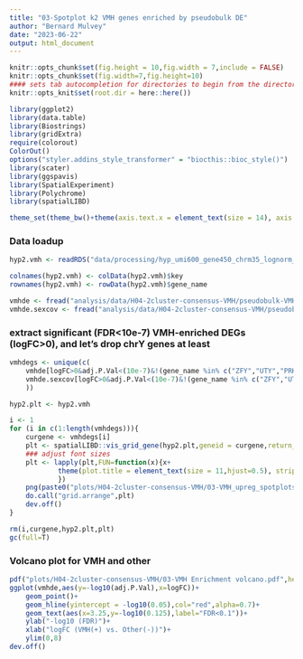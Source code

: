 ```yaml
---
title: "03-Spotplot k2 VMH genes enriched by pseudobulk DE"
author: "Bernard Mulvey"
date: "2023-06-22"
output: html_document
---
```



```r
knitr::opts_chunk$set(fig.height = 10,fig.width = 7,include = FALSE)
knitr::opts_chunk$set(fig.width=7,fig.height=10)
#### sets tab autocompletion for directories to begin from the directory containing the .Rproj session, instead of the script's directory if different
knitr::opts_knit$set(root.dir = here::here())

library(ggplot2)
library(data.table)
library(Biostrings)
library(gridExtra)
require(colorout)
ColorOut()
options("styler.addins_style_transformer" = "biocthis::bioc_style()")
library(scater)
library(ggspavis)
library(SpatialExperiment)
library(Polychrome)
library(spatialLIBD)

theme_set(theme_bw()+theme(axis.text.x = element_text(size = 14), axis.title.x = element_text(size = 16), axis.text.y = element_text(size = 14), axis.title.y = element_text(size =16), plot.title = element_text(size = 20,hjust=0.5), strip.text = element_text(size=18), legend.text = element_text(size=10), legend.title = element_text(size=11,hjust=0.5)))
```

### Data loadup
```r
hyp2.vmh <- readRDS("data/processing/hyp_umi600_gene450_chrm35_lognorm_061323_HarmonyBSpc-q2VMH_rowname-key.RDS")

colnames(hyp2.vmh) <- colData(hyp2.vmh)$key
rownames(hyp2.vmh) <- rowData(hyp2.vmh)$gene_name

vmhde <- fread("analysis/data/H04-2cluster-consensus-VMH/pseudobulk-VMH-other-DE.txt")
vmhde.sexcov <- fread("analysis/data/H04-2cluster-consensus-VMH/pseudobulk-VMH-other-DE_sexcovaried.txt")

```

### extract significant (FDR<10e-7) VMH-enriched DEGs (logFC>0), and let's drop chrY genes at least
```r
vmhdegs <- unique(c(
    vmhde[logFC>0&adj.P.Val<(10e-7)&!(gene_name %in% c("ZFY","UTY","PRKY","DDX3Y","TTTY14","NLGN4Y","EIF1AY","TMSB4Y","USP9Y","PCDH11Y","RPS4Y1","KDM5D")),gene_name],
    vmhde.sexcov[logFC>0&adj.P.Val<(10e-7)&!(gene_name %in% c("ZFY","UTY","PRKY","DDX3Y","TTTY14","NLGN4Y","EIF1AY","TMSB4Y","USP9Y","PCDH11Y","RPS4Y1","KDM5D")),gene_name]
    ))

hyp2.plt <- hyp2.vmh

i <- 1
for (i in c(1:length(vmhdegs))){
    curgene <- vmhdegs[i]
    plt <- spatialLIBD::vis_grid_gene(hyp2.plt,geneid = curgene,return_plots = T,spatial=F,point_size = 1,auto_crop = T)
    ### adjust font sizes
    plt <- lapply(plt,FUN=function(x){x+
            theme(plot.title = element_text(size = 11,hjust=0.5), strip.text = element_text(size=10), legend.text = element_text(size=10), legend.title = element_text(size=10,hjust=0.5))
            })
    png(paste0("plots/H04-2cluster-consensus-VMH/03-VMH_upreg_spotplots/",curgene,".png"),width=1000,height=800)
    do.call("grid.arrange",plt)
    dev.off()
}

rm(i,curgene,hyp2.plt,plt)
gc(full=T)
```


### Volcano plot for VMH and other
```r
pdf("plots/H04-2cluster-consensus-VMH/03-VMH Enrichment volcano.pdf",height=7,width=7)
ggplot(vmhde,aes(y=-log10(adj.P.Val),x=logFC))+
    geom_point()+
    geom_hline(yintercept = -log10(0.05),col="red",alpha=0.7)+
    geom_text(aes(x=3.25,y=-log10(0.125),label="FDR<0.1"))+
    ylab("-log10 (FDR)")+
    xlab("logFC (VMH(+) vs. Other(-))")+
    ylim(0,8)
dev.off()
    



```
